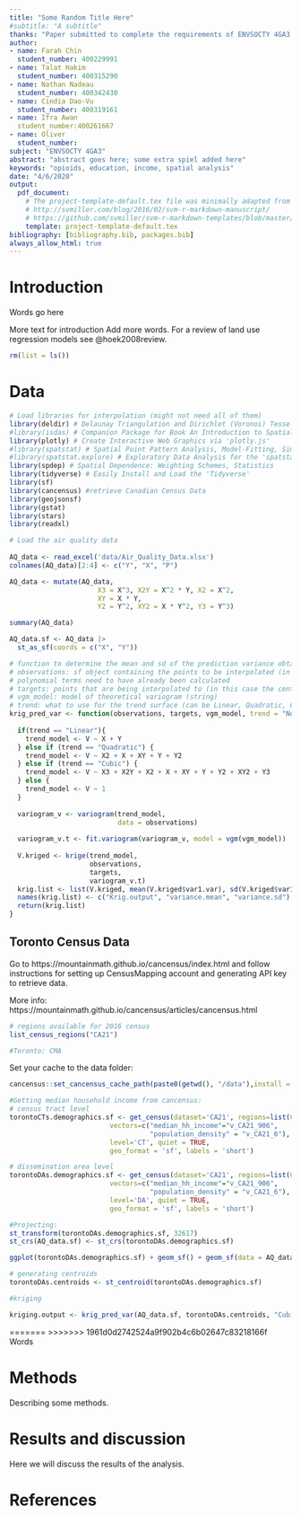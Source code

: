 ```yaml
---
title: "Some Random Title Here"
#subtitle: "A subtitle"
thanks: "Paper submitted to complete the requirements of ENVSOCTY 4GA3 Applied Spatial Statistics; with additional edits by Antonio Paez for this version."
author:
- name: Farah Chin
  student_number: 400229991
- name: Talat Hakim
  student_number: 400315290
- name: Nathan Nadeau
  student_number: 400342430
- name: Cindia Dao-Vu
  student_number: 400319161
- name: Ifra Awan
  student_number:400261667 
- name: Oliver
  student_number: 
subject: "ENVSOCTY 4GA3"
abstract: "abstract goes here; some extra spiel added here"
keywords: "opioids, education, income, spatial analysis"
date: "4/6/2020"
output:
  pdf_document:
    # The project-template-default.tex file was minimally adapted from Steven V. Miller's template for academic manuscripts. See:
    # http://svmiller.com/blog/2016/02/svm-r-markdown-manuscript/
    # https://github.com/svmiller/svm-r-markdown-templates/blob/master/svm-latex-ms.tex
    template: project-template-default.tex
bibliography: [bibliography.bib, packages.bib]
always_allow_html: true
---
```


# Introduction

Words go here

More text for introduction
Add more words. For a review of land use regression models see @hoek2008review.

```r
rm(list = ls())
```

# Data

```r
# Load libraries for interpolation (might not need all of them)
library(deldir) # Delaunay Triangulation and Dirichlet (Voronoi) Tessellation
#library(isdas) # Companion Package for Book An Introduction to Spatial Data Analysis and Statistics
library(plotly) # Create Interactive Web Graphics via 'plotly.js'
#library(spatstat) # Spatial Point Pattern Analysis, Model-Fitting, Simulation, Tests
#library(spatstat.explore) # Exploratory Data Analysis for the 'spatstat' Family
library(spdep) # Spatial Dependence: Weighting Schemes, Statistics
library(tidyverse) # Easily Install and Load the 'Tidyverse'
library(sf)
library(cancensus) #retrieve Canadian Census Data
library(geojsonsf)
library(gstat)
library(stars)
library(readxl)

```

```r
# Load the air quality data
 
AQ_data <- read_excel('data/Air_Quality_Data.xlsx')
colnames(AQ_data)[2:4] <- c("Y", "X", "P")

AQ_data <- mutate(AQ_data,
                      X3 = X^3, X2Y = X^2 * Y, X2 = X^2,
                      XY = X * Y,
                      Y2 = Y^2, XY2 = X * Y^2, Y3 = Y^3)
```

```r
summary(AQ_data)
```

```r
AQ_data.sf <- AQ_data |> 
  st_as_sf(coords = c("X", "Y"))
```

```r
# function to determine the mean and sd of the prediction variance obtained with different kriging parameters
# observations: sf object containing the points to be interpolated (in this case the air pollution readings)
# polynomial terms need to have already been calculated
# targets: points that are being interpolated to (in this case the centroids)
# vgm_model: model of theoretical variogram (string)
# trend: what to use for the trend surface (can be Linear, Quadratic, Cubic, or None)
krig_pred_var <- function(observations, targets, vgm_model, trend = "None"){
  
  if(trend == "Linear"){
    trend_model <- V ~ X + Y
  } else if (trend == "Quadratic") {
    trend_model <- V ~ X2 + X + XY + Y + Y2
  } else if (trend == "Cubic") {
    trend_model <- V ~ X3 + X2Y + X2 + X + XY + Y + Y2 + XY2 + Y3
  } else {
    trend_model <- V ~ 1
  }
  
  variogram_v <- variogram(trend_model, 
                           data = observations)
  
  variogram_v.t <- fit.variogram(variogram_v, model = vgm(vgm_model))
  
  V.kriged <- krige(trend_model,
                    observations, 
                    targets, 
                    variogram_v.t)
  krig.list <- list(V.kriged, mean(V.kriged$var1.var), sd(V.kriged$var1.var))
  names(krig.list) <- c("Krig.output", "variance.mean", "variance.sd")
  return(krig.list)
}
```

## Toronto Census Data 

Go to https://mountainmath.github.io/cancensus/index.html and follow instructions for setting up CensusMapping account and generating API key to retrieve data.

More info: https://mountainmath.github.io/cancensus/articles/cancensus.html

```r
# regions available for 2016 census
list_census_regions("CA21")

#Toronto: CMA
```
Set your cache to the data folder:
```r
cancensus::set_cancensus_cache_path(paste0(getwd(), "/data"),install = TRUE, overwrite = TRUE)
```


```r
#Getting median household income from cancensus:
# census tract level 
torontoCTs.demographics.sf <- get_census(dataset='CA21', regions=list(CMA="35535"),
                         vectors=c("median_hh_income"="v_CA21_906",
                                   "population_density" = "v_CA21_6"), 
                         level='CT', quiet = TRUE, 
                         geo_format = 'sf', labels = 'short')

# dissemination area level
torontoDAs.demographics.sf <- get_census(dataset='CA21', regions=list(CMA="35535"),
                         vectors=c("median_hh_income"="v_CA21_906",
                                   "population_density" = "v_CA21_6"), 
                         level='DA', quiet = TRUE, 
                         geo_format = 'sf', labels = 'short')
```


```r
#Projecting:
st_transform(torontoDAs.demographics.sf, 32617)
st_crs(AQ_data.sf) <- st_crs(torontoDAs.demographics.sf)
```

```r
ggplot(torontoDAs.demographics.sf) + geom_sf() + geom_sf(data = AQ_data.sf, aes(size = P))
```
```r
# generating centroids
torontoDAs.centroids <- st_centroid(torontoDAs.demographics.sf)
```
```r
#kriging

kriging.output <- krig_pred_var(AQ_data.sf, torontoDAs.centroids, "Cubic", "Exp")
```

=======
>>>>>>> 1961d0d2742524a9f902b4c6b02647c83218166f
Words

# Methods

Describing some methods.

# Results and discussion

<!-- I think it would be a good idea to have a section with the discussion of the findings -->

Here we will discuss the results of the analysis.

# References

